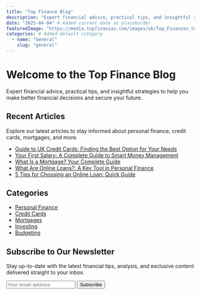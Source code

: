 ```yaml
---
title: "Top Finance Blog"
description: "Expert financial advice, practical tips, and insightful strategies to help you make better financial decisions and secure your future."
date: "2025-04-04" # Added current date as placeholder
featuredImage: "https://media.topfinanzas.com/images/uk/Top_Finanzas_top_tarjetas_de_credito-1.jpg" # Added placeholder featured image
categories: # Added default category
  - name: "General"
    slug: "general"
---
```



# Welcome to the Top Finance Blog

Expert financial advice, practical tips, and insightful strategies to help you make better financial decisions and secure your future.

## Recent Articles

Explore our latest articles to stay informed about personal finance, credit cards, mortgages, and more.

- [Guide to UK Credit Cards: Finding the Best Option for Your Needs](/blog/post/uk-credit-card-guide)
- [Your First Salary: A Complete Guide to Smart Money Management](/blog/post/your-first-paycheck)
- [What Is a Mortgage? Your Complete Guide](/blog/post/what-is-a-home-mortgage)
- [What Are Online Loans?: A Key Tool in Personal Finance](/blog/post/what-are-online-loans)
- [5 Tips for Choosing an Online Loan: Quick Guide](/blog/post/5-tips-for-choosing-an-online-loan)

## Categories

- [Personal Finance](/blog/category/personal-finance)
- [Credit Cards](/blog/category/credit-cards)
- [Mortgages](/blog/category/mortgages)
- [Investing](/blog/category/investing)
- [Budgeting](/blog/category/budgeting)

## Subscribe to Our Newsletter

Stay up-to-date with the latest financial tips, analysis, and exclusive content delivered straight to your inbox.

<form className="flex flex-col sm:flex-row gap-2 max-w-lg mx-auto mt-8">
  <input
    type="email"
    placeholder="Your email address"
    className="flex-grow px-4 py-3 rounded-full focus:outline-none focus:ring-2 focus:ring-blue-600 border"
  />
  <Button className="rounded-full">Subscribe</Button>
</form>
